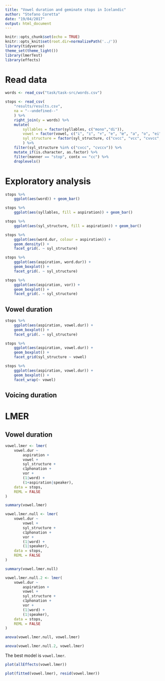 ```yaml
---
title: "Vowel duration and geminate stops in Icelandic"
author: "Stefano Coretta"
date: "19/04/2017"
output: html_document
---
```


```r
knitr::opts_chunk$set(echo = TRUE)
knitr::opts_knit$set(root.dir=normalizePath('../'))
library(tidyverse)
theme_set(theme_light())
library(lmerTest)
library(effects)
```

# Read data

```r
words <- read_csv("task/task-src/words.csv")

stops <- read_csv(
    "results/results.csv",
    na = "--undefined--"
    ) %>%
    right_join(y = words) %>%
    mutate(
        syllables = factor(syllables, c("mono","di")),
        vowel = factor(vowel, c("i", "ɪ", "ʏ", "e", "œ", "a", "o", "ei", "ai", "ou")),
        syl_structure = factor(syl_structure, c("cvcc", "vcc", "cvvcc", "vvcc", "cvccv", "cvvccv"))
        ) %>%
    filter(syl_structure %in% c("cvcc", "cvccv")) %>%
    mutate_if(is.character, as.factor) %>%
    filter(manner == "stop", contx == "cc") %>%
    droplevels()
```

# Exploratory analysis

```r
stops %>%
    ggplot(aes(word)) + geom_bar()
```

```r
stops %>%
    ggplot(aes(syllables, fill = aspiration)) + geom_bar()
```

```r
stops %>%
    ggplot(aes(syl_structure, fill = aspiration)) + geom_bar()
```

```r
stops %>%
    ggplot(aes(word.dur, colour = aspiration)) +
    geom_density() +
    facet_grid(. ~ syl_structure)
```

```r
stops %>%
    ggplot(aes(aspiration, word.dur)) +
    geom_boxplot() +
    facet_grid(. ~ syl_structure)
```

```r
stops %>%
    ggplot(aes(aspiration, vor)) +
    geom_boxplot() +
    facet_grid(. ~ syl_structure)
```

## Vowel duration

```r
stops %>%
    ggplot(aes(aspiration, vowel.dur)) +
    geom_boxplot() +
    facet_grid(. ~ syl_structure)
```

```r
stops %>%
    ggplot(aes(aspiration, vowel.dur)) +
    geom_boxplot() +
    facet_grid(syl_structure ~ vowel)
```

```r
stops %>%
    ggplot(aes(aspiration, vowel.dur)) +
    geom_boxplot() +
    facet_wrap(~ vowel)
```

## Voicing duration



# LMER

## Vowel duration

```r
vowel.lmer <- lmer(
    vowel.dur ~
        aspiration +
        vowel +
        syl_structure +
        c1phonation +
        vor +
        (1|word) +
        (1+aspiration|speaker),
    data = stops,
    REML = FALSE
)

summary(vowel.lmer)

vowel.lmer.null <- lmer(
    vowel.dur ~
        vowel +
        syl_structure +
        c1phonation +
        vor +
        (1|word) +
        (1|speaker),
    data = stops,
    REML = FALSE
)

summary(vowel.lmer.null)

vowel.lmer.null.2 <- lmer(
    vowel.dur ~
        aspiration +
        vowel +
        syl_structure +
        c1phonation +
        vor +
        (1|word) +
        (1|speaker),
    data = stops,
    REML = FALSE
)
```

```r
anova(vowel.lmer.null, vowel.lmer)

anova(vowel.lmer.null.2, vowel.lmer)
```

The best model is `vowel.lmer`.

```r
plot(allEffects(vowel.lmer))
```

```r
plot(fitted(vowel.lmer), resid(vowel.lmer))
```

